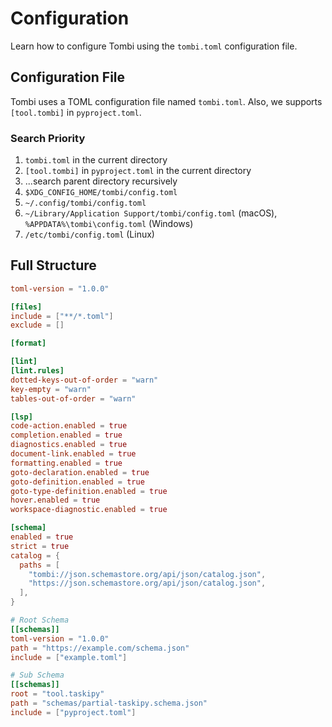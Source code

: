 # Configuration

Learn how to configure Tombi using the `tombi.toml` configuration file.

## Configuration File

Tombi uses a TOML configuration file named `tombi.toml`.
Also, we supports `[tool.tombi]` in `pyproject.toml`.

### Search Priority

1. `tombi.toml` in the current directory
2. `[tool.tombi]` in `pyproject.toml` in the current directory
3. ...search parent directory recursively
4. `$XDG_CONFIG_HOME/tombi/config.toml`
5. `~/.config/tombi/config.toml`
6. `~/Library/Application Support/tombi/config.toml` (macOS), `%APPDATA%\tombi\config.toml` (Windows)
7. `/etc/tombi/config.toml` (Linux)

## Full Structure

```toml
toml-version = "1.0.0"

[files]
include = ["**/*.toml"]
exclude = []

[format]

[lint]
[lint.rules]
dotted-keys-out-of-order = "warn"
key-empty = "warn"
tables-out-of-order = "warn"

[lsp]
code-action.enabled = true
completion.enabled = true
diagnostics.enabled = true
document-link.enabled = true
formatting.enabled = true
goto-declaration.enabled = true
goto-definition.enabled = true
goto-type-definition.enabled = true
hover.enabled = true
workspace-diagnostic.enabled = true

[schema]
enabled = true
strict = true
catalog = {
  paths = [
    "tombi://json.schemastore.org/api/json/catalog.json",
    "https://json.schemastore.org/api/json/catalog.json",
  ],
}

# Root Schema
[[schemas]]
toml-version = "1.0.0"
path = "https://example.com/schema.json"
include = ["example.toml"]

# Sub Schema
[[schemas]]
root = "tool.taskipy"
path = "schemas/partial-taskipy.schema.json"
include = ["pyproject.toml"]
```
